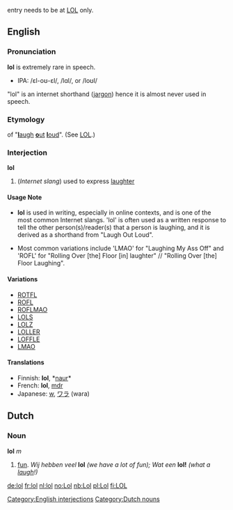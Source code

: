 {{rfc}} entry needs to be at [[LOL]] only.

==English==

===Pronunciation===
'''lol''' is extremely rare in speech.  
* IPA: /&#603;l-o&#650;-&#603;l/, /l&#593;l/, or /lo&#650;l/

"lol" is an internet shorthand ([[jargon]]) hence it is almost never used in speech.

===Etymology===
{{initialism}} of "[[laugh|'''l'''augh]] [[out|'''o'''ut]] [[loud|'''l'''oud]]".  (See [[LOL]].)

===Interjection===
[[Category:English interjections]]
'''lol''' 

#(''Internet slang'') used to express [[laughter]]

====Usage Note====
*'''lol''' is used in writing, especially in online contexts, and is one of the most common Internet slangs.  'lol' is often used as a written response to tell the other person(s)/reader(s) that a person is laughing, and it is derived as a shorthand from "Laugh Out Loud".

*Most common variations include 'LMAO' for "Laughing My Ass Off" and 'ROFL' for "Rolling Over [the] Floor [in] laughter" // "Rolling Over [the] Floor Laughing".

====Variations====
*[[ROTFL]]
*[[ROFL]]
*[[ROFLMAO]]
*[[LOLS]]
*[[LOLZ]]
*[[LOLLER]]
*[[LOFFLE]]
*[[LMAO]]

====Translations====
*Finnish: '''lol''', *[[naur]]*
*French: '''lol''', [[mdr]]
*Japanese: [[w]], [[ワラ]] (wara)

==Dutch==
===Noun===
[[Category:Dutch nouns]]
'''lol''' ''m''

#[[fun]]. ''Wij hebben veel'' '''lol''' ''(we have a lot of fun); Wat een'' '''lol!''' ''(what a [[laugh]]!)''

[[de:lol]]
[[fr:lol]]
[[nl:lol]]
[[no:Lol]]
[[nb:Lol]]
[[pl:Lol]]
[[fi:LOL]]